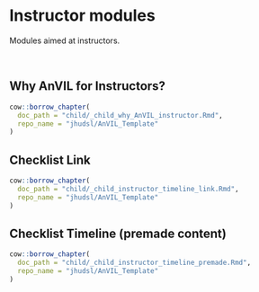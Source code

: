 # Instructor modules

Modules aimed at instructors.
 
<br>
 
## Why AnVIL for Instructors?

:::: {.borrowed_chunk}
```r
cow::borrow_chapter(
  doc_path = "child/_child_why_AnVIL_instructor.Rmd",
  repo_name = "jhudsl/AnVIL_Template"
)
```
::::

## Checklist Link

:::: {.borrowed_chunk}
```r
cow::borrow_chapter(
  doc_path = "child/_child_instructor_timeline_link.Rmd",
  repo_name = "jhudsl/AnVIL_Template"
)
```
::::

## Checklist Timeline (premade content)

:::: {.borrowed_chunk}
```r
cow::borrow_chapter(
  doc_path = "child/_child_instructor_timeline_premade.Rmd",
  repo_name = "jhudsl/AnVIL_Template"
)
```
::::
